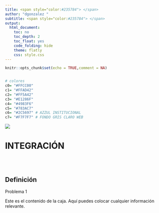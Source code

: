 ```yaml
---
title: <span style="color:#235784"> </span>  
author: "dgonzalez "
subtitle: <span style="color:#235784"> </span> 
output:
  html_document:
    toc: no
    toc_depth: 2
    toc_float: yes
    code_folding: hide
    theme: flatly
    css: style.css
---  
```

```r
knitr::opts_chunk$set(echo = TRUE,comment = NA)


# colores
c0= "#FFCC00"
c1= "#FFAD42"
c2= "#FF5A42"
c3= "#E1286F"
c4= "#4983F6"
c5= "#783AC7"
c6= "#2C5697" # AZZUL INSTITUCIONAL
c7= "#F7F7F7" # FONDO GRIS CLARO WEB

```

![](img/banner000.png) 

# **INTEGRACIÓN**

<br/><br/>


<div class="box2">

## **Definición**

</div>


<!-- Caja con etiqueta (box1) -->
<div class="box1 with-label">
<div class="label">Problema 1</div>
Este es el contenido de la caja. Aquí puedes colocar cualquier información relevante.
</div>

   